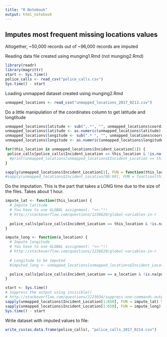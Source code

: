 ```yaml
---
title: "R Notebook"
output: html_notebook
---
```


## Imputes most frequent missing locations values

Altogether, ~50,000 records out of ~96,000 records are imputed

Reading data file created using munging1.Rmd (not munging2.Rmd)
```r
library(readr)
library(magrittr)
start <- Sys.time()
police_calls <- read_csv("police_calls.csv")
Sys.time() - start
```

Loading unmapped dataset created using munging2.Rmd
```r
unmapped_locations <- read_csv("unmapped_locations_2017_0213.csv")
```

Do a little manipulation of the coordinates column to get latitude and longtitude
```r
unmapped_locations$latitude <- sub(",.*", "", unmapped_locations$coordinates)
unmapped_locations$latitude <- as.numeric(unmapped_locations$latitude)
unmapped_locations$longitude <- sub(".* ", "", unmapped_locations$coordinates)
unmapped_locations$longitude <- as.numeric(unmapped_locations$longitude)
```

```r
for(this_location in unmapped_locations$Incident_Location[1]) {
 police_calls[police_calls$Incident_Location == this_location & !is.na(police_calls$Incident_Location),]$latitude = unmapped_locations[unmapped_locations$Incident_Location == this_location,]$latitude
  #print(unmapped_locations[unmapped_locations$Incident_Location == this_location & !is.na(unmapped_locations$latitude),]$latitude)
}
```

```r
sapply(unmapped_locations$Incident_Location[1], FUN = function(this_location) police_calls[police_calls$Incident_Location == this_location & !is.na(police_calls$Incident_Location),]$latitude = unmapped_locations[unmapped_locations$Incident_Location == this_location,]$latitude )
#sapply(unmapped_locations$Incident_Location[80:90], FUN = function(this_location) )
```

Do the imputation. This is the part that takes a LONG time due to the size of the files.
Takes about 1 hour.
```r
impute_lat <- function(this_location) {
  # Impute latitude
  # You have to use GLOBAL assignment: "<<-"!!
  # http://stackoverflow.com/questions/1236620/global-variables-in-r
  
  police_calls[police_calls$Incident_Location == this_location & !is.na(police_calls$Incident_Location),]$latitude <<- unmapped_locations[unmapped_locations$Incident_Location == this_location,]$latitude
}

impute_long <- function(a_location) {
  # Impute longitude
  # You have to use GLOBAL assignment: "<<-"!!
  # http://stackoverflow.com/questions/1236620/global-variables-in-r
  
  # Longitude to be imputed
  #imputed_long <- unmapped_locations[unmapped_locations$Incident_Location == a_location,]$longitude

  police_calls[police_calls$Incident_Location == a_location & !is.na(police_calls$Incident_Location),]$longitude <<- unmapped_locations[unmapped_locations$Incident_Location == a_location,]$longitude
}

start <- Sys.time()
# Suppress the output using invisible()
# http://stackoverflow.com/questions/2723034/suppress-one-commands-output-in-r
sapply(unmapped_locations$Incident_Location[1:650], FUN = impute_lat) %>% invisible()
sapply(unmapped_locations$Incident_Location[1:650], FUN = impute_long) %>% invisible()
Sys.time() - start
```

Write dataset with imputed values to file:
```r
write_csv(as.data.frame(police_calls), "police_calls_2017_0214.csv")
```

